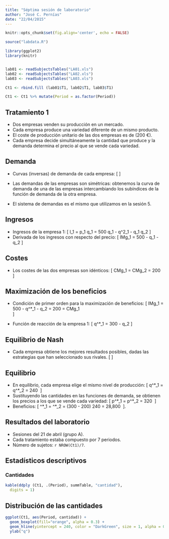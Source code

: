 ```yaml
---
title: "Séptima sesión de laboratorio"
author: "José C. Pernías"
date: "22/04/2015"
---
```


```r
knitr::opts_chunk$set(fig.align='center', echo = FALSE)

source("labdata.R")

library(ggplot2)
library(knitr)


lab01 <- readSubjectsTables("LA01.xls")
lab02 <- readSubjectsTables("LA02.xls")
lab03 <- readSubjectsTables("LA03.xls")

Ct1 <- rbind.fill (lab01$T1, lab02$T1, lab03$T1)

Ct1 <- Ct1 %>% mutate(Period = as.factor(Period))

```

## Tratamiento 1

* Dos empresas venden su producción en un mercado.
* Cada empresa produce una variedad diferente de un mismo producto.
* El coste de producción unitario de las dos empresas es de\ \(200\ €\).
* Cada empresa decide simultáneamente la cantidad que produce y la demanda determina el precio al que se vende cada variedad.

## Demanda

- Curvas (inversas) de demanda de cada empresa:
  \[\begin{gather*}
    p_1 = 500 - \frac{1}{2} q_1 - \frac{1}{4} q_2 \\
    p_2 = 500 - \frac{1}{4} q_1 - \frac{1}{2} q_2 
    \end{gather*}
  \]

- Las demandas de las empresas son simétricas: obtenemos la curva de demanda de una de las empresas intercambiando los subíndices de la función de demanda de la otra empresa.

- El sistema de demandas es el mismo que utilizamos en la sesión 5.


## Ingresos
- Ingresos de la empresa 1:
  \[
    I_1 = p_1 q_1 = 500 q_1 - \frac{1}{2} q^2_1 - \frac{1}{4} q_1 q_2
  \]
- Derivada de los ingresos con respecto del precio:
  \[
     IMg_1 = 500 - q_1 - \frac{1}{4} q_2
  \]

## Costes
- Los costes de las dos empresas son idénticos:
  \[
    CMg_1 = CMg_2 = 200\ \text{€/u.}
  \]

## Maximización de los beneficios
- Condición de primer orden para la maximización de beneficios:
  \[
     IMg_1 = 500 - q^*_1 - \frac{1}{4} q_2
     = 200 = CMg_1  
  \]

- Función de reacción de la empresa 1:
  \[
      q^*_1 = 300 - \frac{1}{4} q_2
  \]

## Equilibrio de Nash

- Cada empresa obtiene los mejores resultados posibles, dadas las estrategias que han seleccionado sus rivales.
  \[\begin{gather*}
      q^*_1 = 300 - \frac{1}{4} q^*_2 \\
      q^*_2 = 300 - \frac{1}{4} q^*_1 \\
    \end{gather*}
  \]

## Equilibrio

- En equilibrio, cada empresa elige el mismo nivel de producción: 
  \[ q^*_1 = q^*_2 = 240\ \text{u.} \]
- Sustituyendo las cantidades en las funciones de demanda, se obtienen los precios a los que se vende cada variedad:
  \[ p^*_1 = p^*_2 = 320\ \text{€/u.} \]
- Beneficios:
  \[ \pi^*_1 = \pi^*_2 = (300 - 200) 240 = 28\,800\ \text{€} \].
  
 
## Resultados del laboratorio

- Sesiones del 21 de abril (grupo A).
- Cada tratamiento estaba compuesto por 7 periodos.
- Número de sujetos: `r NROW(Ct1)/7`.

## Estadísticos descriptivos
### Cantidades


```r

kable(ddply (Ct1, .(Period), summTable, "cantidad"),
  digits = 1)      

```



## Distribución de las cantidades

```r

ggplot(Ct1, aes(Period, cantidad)) + 
  geom_boxplot(fill="orange", alpha = 0.3) +
  geom_hline(yintercept = 240, color = "DarkGreen", size = 1, alpha = 0.5) +
  ylab("q") 

```




